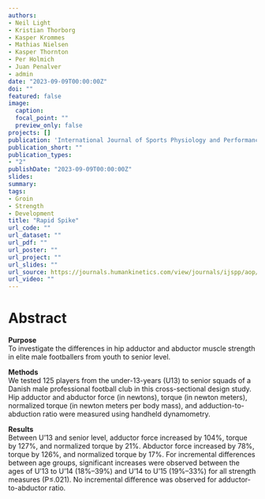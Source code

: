 ```yaml
---
authors:
- Neil Light
- Kristian Thorborg
- Kasper Krommes
- Mathias Nielsen
- Kasper Thornton
- Per Holmich
- Juan Penalver
- admin
date: "2023-09-09T00:00:00Z"
doi: ""
featured: false
image: 
  caption: 
  focal_point: ""
  preview_only: false
projects: []
publication: 'International Journal of Sports Physiology and Performance, Doi.org/10.1123/ijspp.2022-0025'
publication_short: ""
publication_types:
- "2"
publishDate: "2023-09-09T00:00:00Z"
slides: 
summary: 
tags:
- Groin
- Strength
- Development
title: "Rapid Spike"
url_code: ""
url_dataset: ""
url_pdf: ""
url_poster: ""
url_project: ""
url_slides: ""
url_source: https://journals.humankinetics.com/view/journals/ijspp/aop/article-10.1123-ijspp.2022-0025/article-10.1123-ijspp.2022-0025.xml
url_video: ""
---
```

# Abstract

**Purpose**  
To investigate the differences in hip adductor and abductor muscle strength in elite male footballers from youth to senior level.  

**Methods**  
We tested 125 players from the under-13-years (U13) to senior squads of a Danish male professional football club in this cross-sectional design study. Hip adductor and abductor force (in newtons), torque (in newton meters), normalized torque (in newton meters per body mass), and adduction-to-abduction ratio were measured using handheld dynamometry.  

**Results**  
Between U’13 and senior level, adductor force increased by 104%, torque by 127%, and normalized torque by 21%. Abductor force increased by 78%, torque by 126%, and normalized torque by 17%. For incremental differences between age groups, significant increases were observed between the ages of U’13 to U’14 (18%–39%) and U’14 to U’15 (19%–33%) for all strength measures (P≤.021). No incremental difference was observed for adductor-to-abductor ratio.  